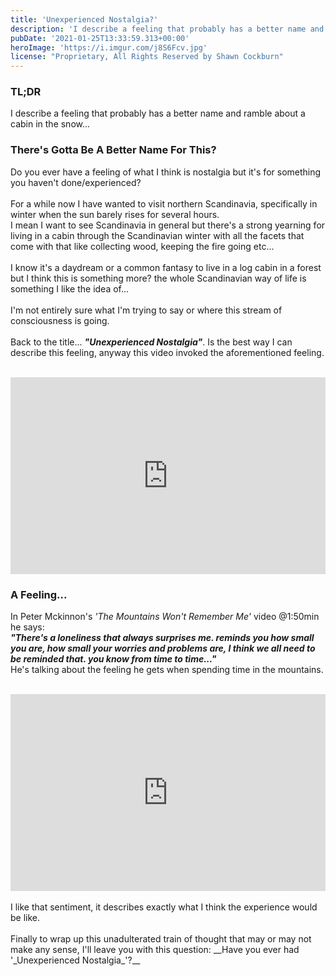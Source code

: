 ```yaml
---
title: 'Unexperienced Nostalgia?'
description: 'I describe a feeling that probably has a better name and ramble about a cabin in the snow...'
pubDate: '2021-01-25T13:33:59.313+00:00'
heroImage: 'https://i.imgur.com/j8S6Fcv.jpg'
license: "Proprietary, All Rights Reserved by Shawn Cockburn"
---
```


### TL;DR
I describe a feeling that probably has a better name and ramble about a cabin in the snow...

### There's Gotta Be A Better Name For This?

Do you ever have a feeling of what I think is nostalgia but it's for something you haven't done/experienced?
<br/>
<br/>
For a while now I have wanted to visit northern Scandinavia, specifically in winter when the sun barely rises for several hours.
<br/>
I mean I want to see Scandinavia in general but there's a strong yearning for living in a cabin through the Scandinavian winter with all the facets that come with that like collecting wood, keeping the fire going etc...
<br/>
<br/>
I know it's a daydream or a common fantasy to live in a log cabin in a forest but I think this is something more? the whole Scandinavian way of life is something I like the idea of...
<br/>
<br/>
I'm not entirely sure what I'm trying to say or where this stream of consciousness is going.
<br/>
<br/>
Back to the title... ___"Unexperienced Nostalgia"___. Is the best way I can describe this feeling, anyway this video invoked the aforementioned feeling.
<br/>
<br/>
<iframe class="youtube-container" width="100%" height="315" src="https://www.youtube.com/embed/3zTR4ayDG38" frameborder="0" allow="accelerometer; encrypted-media; gyroscope; picture-in-picture"></iframe>

### A Feeling...

In Peter Mckinnon's _'The Mountains Won't Remember Me'_ video @1:50min he says:
<br/>
___"There's a loneliness that always surprises me. reminds you how small you are, how small your worries and problems are, I think we all need to be reminded that. you know from time to time..."___
<br/>
He's talking about the feeling he gets when spending time in the mountains.
<br/>
<br/>
<iframe class="youtube-container" width="100%" height="315" src="https://www.youtube.com/embed/2Z0lv6qlj0Q" frameborder="0" allow="accelerometer; encrypted-media; gyroscope; picture-in-picture"></iframe>
<br/>
<br/>
I like that sentiment, it describes exactly what I think the experience would be like.
<br/>
<br/>
Finally to wrap up this unadulterated train of thought that may or may not make any sense, I'll leave you with this question: __Have you ever had '_Unexperienced Nostalgia_'?__